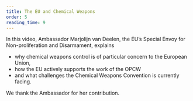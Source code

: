 ```yaml
---
title: The EU and Chemical Weapons
order: 5
reading_time: 9
---
```


In this video, Ambassador Marjolijn van Deelen, the EU’s Special Envoy for Non-proliferation and Disarmament, explains

- why chemical weapons control is of particular concern to the European Union,
- how the EU actively supports the work of the OPCW
- and what challenges the Chemical Weapons Convention is currently facing.

We thank the Ambassador for her contribution.
